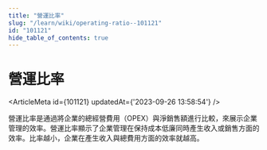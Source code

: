 ```yaml
---
title: "營運比率"
slug: "/learn/wiki/operating-ratio--101121"
id: "101121"
hide_table_of_contents: true
---
```



# 營運比率

<ArticleMeta id={101121} updatedAt={'2023-09-26 13:58:54'} />
<div className='border-solid border-b border-t-0 my-4 border-[var(--ifm-color-gray-300)]' />

營運比率是通過將企業的總經營費用（OPEX）與淨銷售額進行比較，來展示企業管理的效率。營運比率顯示了企業管理在保持成本低廉同時產生收入或銷售方面的效率。比率越小，企業在產生收入與總費用方面的效率就越高。

